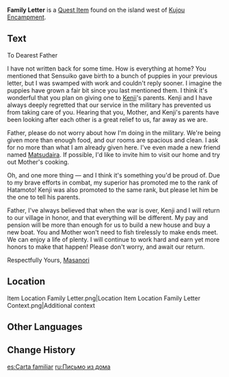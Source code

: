 {{Item Infobox
|id           = 100969
|image        = Item Family Letter.png
|type         = Quest Items
|description  = The page has already yellowed and become extremely brittle. A single touch might break it.
|source1      = Found in [[Kujou Encampment]]
}}
'''Family Letter''' is a [[Quest Item]] found on the island west of [[Kujou Encampment]].

==Text==
To Dearest Father

I have not written back for some time. How is everything at home? You mentioned that Sensuiko gave birth to a bunch of puppies in your previous letter, but I was swamped with work and couldn't reply sooner. I imagine the puppies have grown a fair bit since you last mentioned them. I think it's wonderful that you plan on giving one to [[Nameless|Kenji]]'s parents. Kenji and I have always deeply regretted that our service in the military has prevented us from taking care of you. Hearing that you, Mother, and Kenji's parents have been looking after each other is a great relief to us, far away as we are.

Father, please do not worry about how I'm doing in the military. We're being given more than enough food, and our rooms are spacious and clean. I ask for no more than what I am already given here. I've even made a new friend named [[Matsudaira]]. If possible, I'd like to invite him to visit our home and try out Mother's cooking.

Oh, and one more thing &mdash; and I think it's something you'd be proud of. Due to my brave efforts in combat, my superior has promoted me to the rank of Hatamoto! Kenji was also promoted to the same rank, but please let him be the one to tell his parents.

Father, I've always believed that when the war is over, Kenji and I will return to our village in honor, and that everything will be different. My pay and pension will be more than enough for us to build a new house and buy a new boat. You and Mother won't need to fish tirelessly to make ends meet. We can enjoy a life of plenty. I will continue to work hard and earn yet more honors to make that happen!
Please don't worry, and await our return.

Respectfully Yours, [[Nameless|Masanori]]

==Location==
<gallery>
Item Location Family Letter.png|Location
Item Location Family Letter Context.png|Additional context
</gallery>

==Other Languages==
{{Other Languages
|en      = Family Letter
|zhs     = 一封家信
|zhs_rm  = Yì Fēng Jiāxìn
|zht     = 一封家書
|zht_rm  = Yì Fēng Jiāshū
|ja      = 一通の家信
|ja_rm   = Ittsuu no Kashin
|ko      = 한 통의 가서
|ko_rm   = Han Tong-ui Gaseo
|es      = Carta familiar
|fr      = Lettre familiale
|ru      = Письмо из дома
|th      = จดหมายครอบครัว
|th_rm   = Chotmai Khropkhrua
|vi      = Một Bức Thư Nhà 
|de      = Familienbrief
|id      = Surat Keluarga
|pt      = Carta de Família
|tr      = Aile Mektubu
|it      = Lettera di famiglia
}}

==Change History==
{{Change History|2.0}}

[[es:Carta familiar]]
[[ru:Письмо из дома]]